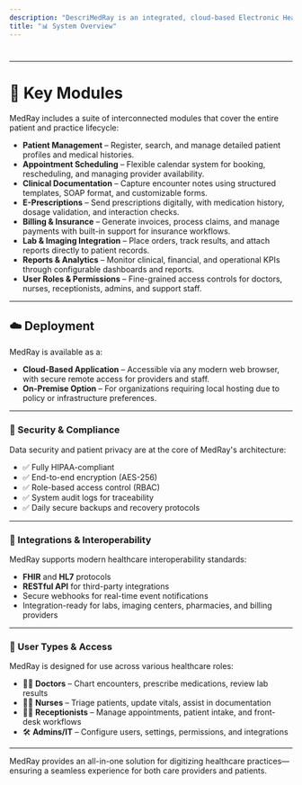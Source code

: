 ```yaml
---
description: "DescriMedRay is an integrated, cloud-based Electronic Health Record (EHR) platform designed to streamline clinical workflows, optimize patient care, and simplify administrative and financial operations across medical practices and healthcare institutions.ption of your new file."
title: "📊 System Overview"
---
```


# 

---

# 🧩 Key Modules

MedRay includes a suite of interconnected modules that cover the entire patient and practice lifecycle:

- **Patient Management** – Register, search, and manage detailed patient profiles and medical histories.
- **Appointment Scheduling** – Flexible calendar system for booking, rescheduling, and managing provider availability.
- **Clinical Documentation** – Capture encounter notes using structured templates, SOAP format, and customizable forms.
- **E-Prescriptions** – Send prescriptions digitally, with medication history, dosage validation, and interaction checks.
- **Billing & Insurance** – Generate invoices, process claims, and manage payments with built-in support for insurance workflows.
- **Lab & Imaging Integration** – Place orders, track results, and attach reports directly to patient records.
- **Reports & Analytics** – Monitor clinical, financial, and operational KPIs through configurable dashboards and reports.
- **User Roles & Permissions** – Fine-grained access controls for doctors, nurses, receptionists, admins, and support staff.

---

## ☁️ Deployment

MedRay is available as a:

- **Cloud-Based Application** – Accessible via any modern web browser, with secure remote access for providers and staff.
- **On-Premise Option** – For organizations requiring local hosting due to policy or infrastructure preferences.

---

### 🔐 Security & Compliance

Data security and patient privacy are at the core of MedRay's architecture:

- ✅ Fully HIPAA-compliant
- ✅ End-to-end encryption (AES-256)
- ✅ Role-based access control (RBAC)
- ✅ System audit logs for traceability
- ✅ Daily secure backups and recovery protocols

---

### 🔄 Integrations & Interoperability

MedRay supports modern healthcare interoperability standards:

- **FHIR** and **HL7** protocols
- **RESTful API** for third-party integrations
- Secure webhooks for real-time event notifications
- Integration-ready for labs, imaging centers, pharmacies, and billing providers

---

### 👥 User Types & Access

MedRay is designed for use across various healthcare roles:

- 👨‍⚕️ **Doctors** – Chart encounters, prescribe medications, review lab results
- 👩‍⚕️ **Nurses** – Triage patients, update vitals, assist in documentation
- 🧑‍💼 **Receptionists** – Manage appointments, patient intake, and front-desk workflows
- 🛠️ **Admins/IT** – Configure users, settings, permissions, and integrations

---

MedRay provides an all-in-one solution for digitizing healthcare practices—ensuring a seamless experience for both care providers and patients.
